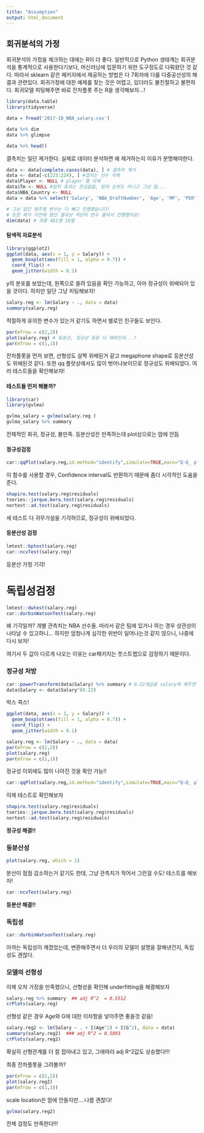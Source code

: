 ```yaml
---
title: "Assumption"
output: html_document
---
```


## 회귀분석의 가정

회귀분석의 가정을 체크하는 데에는 R이 더 좋다. 일반적으로 Python 생태계는 회귀분석을 통계적으로 사용한다기보다, 머신러닝에 입문하기 위한 도구정도로 다뤄왔던 것 같다. 따라서 sklearn 같은 패키지에서 제공하는 방법은 다 7회차에 다룰 다중공선성의 해결과 관련있다. 회귀가정에 대한 예제를 찾는 것은 어렵고, 있더라도 불친절하고 불편하다. 회귀모델 피팅해주면 바로 잔차플롯 주는 R을 생각해보자...!

```r
library(data.table)
library(tidyverse)
```

```r
data = fread('2017-18_NBA_salary.csv')
```

```r
data %>% dim
data %>% glimpse
```

```r
data %>% head()
```

결측치는 일단 제거한다. 실제로 데이터 분석하면 왜 제거하는지 이유가 분명해야한다.

```r
data <- data[complete.cases(data), ] # 결측치 제거
data <- data[-c(223:224), ] #겹치는 선수 삭제
data$Player <- NULL # player 열 삭제
data$Tm <- NULL #팀의 효과는 관심없음, 팀의 순위도 아니고 그냥 팀...
data$NBA_Country <- NULL
data = data %>% select('Salary', 'NBA_DraftNumber', 'Age', 'MP', 'PER', `TS%`, `DRB%`, VORP, G, BPM)

# 그냥 일단 범주형 변수는 다 빼고 진행했습니다!
# 또한 제가 이전에 했던 결과상 적당히 변수 줄여서 진행했어요!
dim(data) # 최종 481행 10열
```

#### 탐색적 자료분석

```r
library(ggplot2)
ggplot(data, aes(x = 1, y = Salary)) + 
  geom_boxplot(aes(fill = 1, alpha = 0.7)) + 
  coord_flip() + 
  geom_jitter(width = 0.1)
```

y의 분포를 보았는데, 왼쪽으로 쏠려 있음을 확인 가능하고, 아마 정규성이 위배되어 있을 것이다. 하지만 일단 그냥 피팅해보자!

```r
salary.reg <- lm(Salary ~ ., data = data)
summary(salary.reg) 
```

적절하게 유의한 변수가 있는거 같기도 하면서 별로인 친구들도 보인다.

```r
par(mfrow = c(2,2))
plot(salary.reg) # 등분산, 정규성 등등 다 에바인데...?
par(mfrow = c(1,1))
```

잔차플롯을 먼저 보면, 선형성도 살짝 위배된거 같고 megaphone shape로 등분산성도 위배된것 같다. 또한 qq 플랏상에서도 많이 벗어나보이므로 정규성도 위배되었다. 여러 테스트들을 확인해보자!


#### 테스트들 먼저 해볼까?

```r
library(car)
library(gvlma)
```

```r
gvlma_salary = gvlma(salary.reg )
gvlma_salary %>% summary
```

전체적인 회귀, 정규성, 불만족. 등분산성은 만족하는데 plot상으로는 맘에 안듬

#### 정규성검정

```r
car::qqPlot(salary.reg,id.method="identify",simulate=TRUE,main="Q-Q_ plot")
```

이 함수를 사용할 경우, Confidence interval도 반환하기 때문에 좀더 시각적인 도움을 준다.

```r
shapiro.test(salary.reg$residuals)
tseries::jarque.bera.test(salary.reg$residuals)
nortest::ad.test(salary.reg$residuals)
```

세 테스트 다 귀무가설을 기각하므로, 정규성이 위배되었다.

#### 등분산성 검정

```r
lmtest::bptest(salary.reg)
car::ncvTest(salary.reg)
```

등분산 가정 기각!

#  독립성검정

```r
lmtest::dwtest(salary.reg)
car::durbinWatsonTest(salary.reg)
```

왜 기각일까? 개별 관측치는 NBA 선수들. 따라서 같은 팀에 있거나 하는 경우 상관성이 나타날 수 있고하니...
하지만 엄청나게 심각한 위반이 일어나는것 같지 않으니, 나중에 다시 보자!

여기서 두 값이 다르게 나오는 이유는 car패키지는 붓스트랩으로 검정하기 때문이다.

### 정규성 처방

```r
car::powerTransform(data$Salary) %>% summary # 0.22제곱을 salary에 해주면 된다!
data$Salary <- data$Salary^(0.22)
```

박스 콕스!

```r
ggplot(data, aes(x = 1, y = Salary)) + 
  geom_boxplot(aes(fill = 1, alpha = 0.7)) + 
  coord_flip() + 
  geom_jitter(width = 0.1)
```

```r
salary.reg <- lm(Salary ~ ., data = data)
par(mfrow = c(2,2))
plot(salary.reg) 
par(mfrow = c(1,1))
```

정규성 이외에도 많이 나아진 것을 확인 가능!!

```r
car::qqPlot(salary.reg,id.method="identify",simulate=TRUE,main="Q-Q_ plot")
```

이제 테스트로 확인해보자

```r
shapiro.test(salary.reg$residuals)
tseries::jarque.bera.test(salary.reg$residuals)
nortest::ad.test(salary.reg$residuals)
```

**정규성 해결!!**


### 등분산성

```r
plot(salary.reg, which = 1) 
```

분산이 점점 감소하는거 같기도 한데, 그냥 관측치가 적어서 그런걸 수도! 테스트를 해보자!

```r
car::ncvTest(salary.reg)
```

**등분산 해결!!**


### 독립성

```r
car::durbinWatsonTest(salary.reg)
```

아까는 독립성이 깨졌었는데, 변환해주면서 더 우리의 모델이 설명을 잘해낸건지, 독립성도 괜찮다.


### 모델의 선형성

이제 오차 가정을 만족했으니, 선형성을 확인해 underfitting을 해결해보자

```r
salary.reg %>% summary  ## adj R^2  = 0.5512
crPlots(salary.reg)
```

선형성 같은 경우 Age와 G에 대한 이차항을 넣어주면 좋을것 같음!

```r
salary.reg2 <- lm(Salary ~ . + I(Age^2) + I(G^2), data = data)
summary(salary.reg2)  ### adj R^2 = 0.5893
crPlots(salary.reg2)
```

확실히 선형관계를 더 잘 잡아내고 있고, 그에따라 adj R^2값도 상승했다!!!

최종 잔차플롯을 그려볼까?

```r
par(mfrow = c(2,2))
plot(salary.reg2)
par(mfrow = c(1,1))
```

scale location은 맘에 안들지만....나름 괜찮다!

```r
gvlma(salary.reg2)
```

전체 검정도 만족한다!!!

